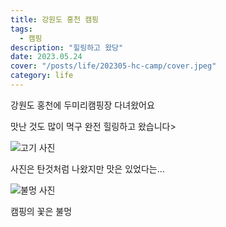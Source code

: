 ```yaml
---
title: 강원도 홍천 캠핑
tags:
  - 캠핑
description: "힐링하고 왔당"
date: 2023.05.24
cover: "/posts/life/202305-hc-camp/cover.jpeg"
category: life
---
```


<Heading type="h2">강원도 홍천에 두미리캠핑장 다녀왔어요</Heading>

맛난 것도 많이 먹구 완전 힐링하고 왔습니다>

![고기 사진](/posts/life/202305-hc-camp/1.jpg)

사진은 탄것처럼 나왔지만 맛은 있었다는…

![불멍 사진](/posts/life/202305-hc-camp/2.jpg)

캠핑의 꽃은 불멍
